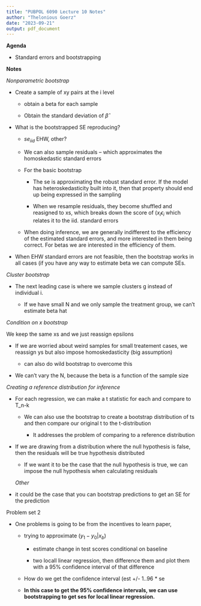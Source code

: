 ```yaml
---
title: "PUBPOL 6090 Lecture 10 Notes"
author: "Thelonious Goerz"
date: "2023-09-21"
output: pdf_document
---
```


**Agenda**

-   Standard errors and bootstrapping

**Notes**

*Nonparametric bootstrap*

-   Create a sample of xy pairs at the i level

    -   obtain a beta for each sample

    -   Obtain the standard deviation of $\hat\beta$

-   What is the bootstrapped SE reproducing?

    -   $se_{iid}$ EHW, other?

    -   We can also sample residuals -- which approximates the homoskedastic standard errors

    -   For the basic bootstrap

        -   The se is approximating the robust standard error. If the model has heteroskedasticity built into it, then that property should end up being expressed in the sampling

        -   When we resample residuals, they become shuffled and reasigned to xs, which breaks down the score of $(x_i \epsilon_i$ which relates it to the iid. standard errors

    -   When doing inference, we are generally indifferent to the efficiency of the estimated standard errors, and more interested in them being correct. For betas we are interested in the efficiency of them.

-   When EHW standard errors are not feasible, then the bootstrap works in all cases (if you have any way to estimate beta we can compute SEs.

*Cluster bootstrap*

-   The next leading case is where we sample clusters g instead of individual i.

    -   If we have small N and we only sample the treatment group, we can't estimate beta hat

*Condition on x bootstrap*

We keep the same xs and we just reassign epsilons

-   If we are worried about weird samples for small treatement cases, we reassign ys but also impose homoskedasticity (big assumption)

    -   can also do wild bootstrap to overcome this

-   We can't vary the N, because the beta is a function of the sample size

*Creating a reference distribution for inference*

-   For each regression, we can make a t statistic for each and compare to T_n-k

    -   We can also use the bootstrap to create a bootstrap distribution of ts and then compare our original t to the t-distribution

        -   It addresses the problem of comparing to a reference distribution

-   If we are drawing from a distribution where the null hypothesis is false, then the residuals will be true hypothesis distributed

    -   If we want it to be the case that the null hypothesis is true, we can impose the null hypothesis when calculating residuals

    *Other*

-   it could be the case that you can bootstrap predictions to get an SE for the prediction

Problem set 2

-   One problems is going to be from the incentives to learn paper,

    -   trying to approximate $(y_1 - y_0 | x_b)$

        -   estimate change in test scores conditional on baseline

        -   two locall linear regression, then difference them and plot them with a 95% confidence interval of that difference

    -   How do we get the confidence interval (est +/- 1..96 \* se

    -   **In this case to get the 95% confidence intervals, we can use bootstrapping to get ses for local linear regression.**
